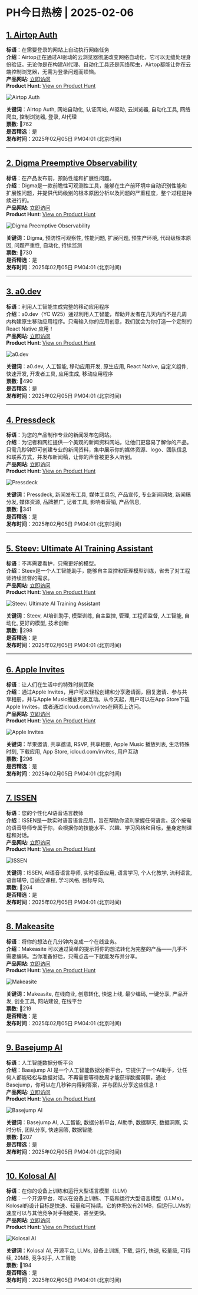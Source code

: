 # PH今日热榜 | 2025-02-06  

## [1. Airtop Auth](https://www.producthunt.com/posts/airtop-auth-2?utm_campaign=producthunt-api&utm_medium=api-v2&utm_source=Application%3A+ph-daily+%28ID%3A+150577%29)  
**标语**：在需要登录的网站上自动执行网络任务  
**介绍**：Airtop正在通过AI驱动的云浏览器彻底改变网络自动化，它可以无缝处理身份验证。无论你是在构建AI代理、自动化工具还是网络爬虫，Airtop都能让你在云端控制浏览器，无需为登录问题而烦恼。  
**产品网站**: [立即访问](https://www.producthunt.com/r/JBRIESBV4KQHSB?utm_campaign=producthunt-api&utm_medium=api-v2&utm_source=Application%3A+ph-daily+%28ID%3A+150577%29)  
**Product Hunt**: [View on Product Hunt](https://www.producthunt.com/posts/airtop-auth-2?utm_campaign=producthunt-api&utm_medium=api-v2&utm_source=Application%3A+ph-daily+%28ID%3A+150577%29)  

![Airtop Auth](https://ph-files.imgix.net/661b6274-7d26-416e-8b27-6527964913f8.jpeg?auto=format&fit=crop&frame=1&h=512&w=1024)  

**关键词**：Airtop Auth, 网站自动化, 认证网站, AI驱动, 云浏览器, 自动化工具, 网络爬虫, 控制浏览器, 登录, AI代理  
**票数**: 🔺762  
**是否精选**：是  
**发布时间**：2025年02月05日 PM04:01 (北京时间)  

---  

## [2. Digma Preemptive Observability ](https://www.producthunt.com/posts/digma-preemptive-observability?utm_campaign=producthunt-api&utm_medium=api-v2&utm_source=Application%3A+ph-daily+%28ID%3A+150577%29)  
**标语**：在产品发布前，预防性能和扩展性问题。  
**介绍**：Digma是一款前瞻性可观测性工具，能够在生产前环境中自动识别性能和扩展性问题，并提供代码级别的根本原因分析以及问题的严重程度，整个过程是持续进行的。  
**产品网站**: [立即访问](https://www.producthunt.com/r/JG5LKGMRQ2QVKY?utm_campaign=producthunt-api&utm_medium=api-v2&utm_source=Application%3A+ph-daily+%28ID%3A+150577%29)  
**Product Hunt**: [View on Product Hunt](https://www.producthunt.com/posts/digma-preemptive-observability?utm_campaign=producthunt-api&utm_medium=api-v2&utm_source=Application%3A+ph-daily+%28ID%3A+150577%29)  

![Digma Preemptive Observability ](https://ph-files.imgix.net/d22e7f58-8f37-497c-9ec9-3f17ba2fa986.png?auto=format&fit=crop&frame=1&h=512&w=1024)  

**关键词**：Digma, 预防性可观察性, 性能问题, 扩展问题, 预生产环境, 代码级根本原因, 问题严重性, 自动化, 持续监测  
**票数**: 🔺730  
**是否精选**：是  
**发布时间**：2025年02月05日 PM04:01 (北京时间)  

---  

## [3. a0.dev](https://www.producthunt.com/posts/a0-dev?utm_campaign=producthunt-api&utm_medium=api-v2&utm_source=Application%3A+ph-daily+%28ID%3A+150577%29)  
**标语**：利用人工智能生成完整的移动应用程序  
**介绍**：a0.dev（YC W25）通过利用人工智能，帮助开发者在几天内而不是几周内构建原生移动应用程序。只需输入你的应用创意，我们就会为你打造一个定制的 React Native 应用！  
**产品网站**: [立即访问](https://www.producthunt.com/r/4PANWGRRRB43DB?utm_campaign=producthunt-api&utm_medium=api-v2&utm_source=Application%3A+ph-daily+%28ID%3A+150577%29)  
**Product Hunt**: [View on Product Hunt](https://www.producthunt.com/posts/a0-dev?utm_campaign=producthunt-api&utm_medium=api-v2&utm_source=Application%3A+ph-daily+%28ID%3A+150577%29)  

![a0.dev](https://ph-files.imgix.net/c5aea463-50a7-4657-bf1d-d45e6afd2276.png?auto=format&fit=crop&frame=1&h=512&w=1024)  

**关键词**：a0.dev, 人工智能, 移动应用开发, 原生应用, React Native, 自定义组件, 快速开发, 开发者工具, 应用生成, 移动应用程序  
**票数**: 🔺490  
**是否精选**：是  
**发布时间**：2025年02月05日 PM04:01 (北京时间)  

---  

## [4. Pressdeck](https://www.producthunt.com/posts/pressdeck?utm_campaign=producthunt-api&utm_medium=api-v2&utm_source=Application%3A+ph-daily+%28ID%3A+150577%29)  
**标语**：为您的产品制作专业的新闻发布包网站。  
**介绍**：为记者和网红提供一个美观的新闻资料网站，让他们更容易了解你的产品。只需几秒钟即可创建专业的新闻资料，集中展示你的媒体资源、logo、团队信息和联系方式，并发布新闻稿，让你的声音被更多人听到。  
**产品网站**: [立即访问](https://www.producthunt.com/r/LEYZLCUNGKWI3Y?utm_campaign=producthunt-api&utm_medium=api-v2&utm_source=Application%3A+ph-daily+%28ID%3A+150577%29)  
**Product Hunt**: [View on Product Hunt](https://www.producthunt.com/posts/pressdeck?utm_campaign=producthunt-api&utm_medium=api-v2&utm_source=Application%3A+ph-daily+%28ID%3A+150577%29)  

![Pressdeck](https://ph-files.imgix.net/d642fce1-d973-4a15-b27f-ceb5e5dce619.png?auto=format&fit=crop&frame=1&h=512&w=1024)  

**关键词**：Pressdeck, 新闻发布工具, 媒体工具包, 产品宣传, 专业新闻网站, 新闻稿分发, 媒体资源, 品牌推广, 记者工具, 影响者营销, 产品信息,  
**票数**: 🔺341  
**是否精选**：是  
**发布时间**：2025年02月05日 PM04:01 (北京时间)  

---  

## [5. Steev: Ultimate AI Training Assistant](https://www.producthunt.com/posts/steev-ultimate-ai-training-assistant?utm_campaign=producthunt-api&utm_medium=api-v2&utm_source=Application%3A+ph-daily+%28ID%3A+150577%29)  
**标语**：不再需要看护，只需更好的模型。  
**介绍**：Steev是一个人工智能助手，能够自主监控和管理模型训练，省去了对工程师持续监督的需求。  
**产品网站**: [立即访问](https://www.producthunt.com/r/SFCTWXV5C4YATV?utm_campaign=producthunt-api&utm_medium=api-v2&utm_source=Application%3A+ph-daily+%28ID%3A+150577%29)  
**Product Hunt**: [View on Product Hunt](https://www.producthunt.com/posts/steev-ultimate-ai-training-assistant?utm_campaign=producthunt-api&utm_medium=api-v2&utm_source=Application%3A+ph-daily+%28ID%3A+150577%29)  

![Steev: Ultimate AI Training Assistant](https://ph-files.imgix.net/ac64836e-0a58-4810-80c9-879039c2cd96.png?auto=format&fit=crop&frame=1&h=512&w=1024)  

**关键词**：Steev, AI培训助手, 模型训练, 自主监控, 管理, 工程师监督, 人工智能, 自动化, 更好的模型, 技术创新  
**票数**: 🔺298  
**是否精选**：是  
**发布时间**：2025年02月05日 PM04:01 (北京时间)  

---  

## [6. Apple Invites](https://www.producthunt.com/posts/apple-invites-2?utm_campaign=producthunt-api&utm_medium=api-v2&utm_source=Application%3A+ph-daily+%28ID%3A+150577%29)  
**标语**：让人们在生活中的特殊时刻团聚  
**介绍**：通过Apple Invites，用户可以轻松创建和分享邀请函，回复邀请、参与共享相册，并与Apple Music播放列表互动。从今天起，用户可以在App Store下载Apple Invites，或者通过icloud.com/invites在网页上访问。  
**产品网站**: [立即访问](https://www.producthunt.com/r/7FKBESWUFHSJS4?utm_campaign=producthunt-api&utm_medium=api-v2&utm_source=Application%3A+ph-daily+%28ID%3A+150577%29)  
**Product Hunt**: [View on Product Hunt](https://www.producthunt.com/posts/apple-invites-2?utm_campaign=producthunt-api&utm_medium=api-v2&utm_source=Application%3A+ph-daily+%28ID%3A+150577%29)  

![Apple Invites](https://ph-files.imgix.net/b6864f59-c285-4ccb-9a59-7ef743edd0d7.png?auto=format&fit=crop&frame=1&h=512&w=1024)  

**关键词**：苹果邀请, 共享邀请, RSVP, 共享相册, Apple Music 播放列表, 生活特殊时刻, 下载应用, App Store, icloud.com/invites, 用户互动  
**票数**: 🔺296  
**是否精选**：是  
**发布时间**：2025年02月05日 PM04:01 (北京时间)  

---  

## [7. ISSEN](https://www.producthunt.com/posts/issen?utm_campaign=producthunt-api&utm_medium=api-v2&utm_source=Application%3A+ph-daily+%28ID%3A+150577%29)  
**标语**：您的个性化AI语音语言教师  
**介绍**：ISSEN是一款实时语音语言应用，旨在帮助你流利掌握任何语言。这个按需的语音导师专属于你，会根据你的技能水平、兴趣、学习风格和目标，量身定制课程和对话。  
**产品网站**: [立即访问](https://www.producthunt.com/r/KCMTIYECIJBY7W?utm_campaign=producthunt-api&utm_medium=api-v2&utm_source=Application%3A+ph-daily+%28ID%3A+150577%29)  
**Product Hunt**: [View on Product Hunt](https://www.producthunt.com/posts/issen?utm_campaign=producthunt-api&utm_medium=api-v2&utm_source=Application%3A+ph-daily+%28ID%3A+150577%29)  

![ISSEN](https://ph-files.imgix.net/bf24f78a-086c-4fc3-a6b8-91972146123d.png?auto=format&fit=crop&frame=1&h=512&w=1024)  

**关键词**：ISSEN, AI语音语言导师, 实时语音应用, 语言学习, 个人化教学, 流利语言, 语音辅导, 自适应课程, 学习风格, 目标导向,  
**票数**: 🔺264  
**是否精选**：是  
**发布时间**：2025年02月05日 PM04:01 (北京时间)  

---  

## [8. Makeasite](https://www.producthunt.com/posts/makeasite-1?utm_campaign=producthunt-api&utm_medium=api-v2&utm_source=Application%3A+ph-daily+%28ID%3A+150577%29)  
**标语**：将你的想法在几分钟内变成一个在线业务。  
**介绍**：Makeasite 可以通过简单的提示将你的想法转化为完整的产品——几乎不需要编码。当你准备好后，只需点击一下就能发布并分享。  
**产品网站**: [立即访问](https://www.producthunt.com/r/ID3UA6J4KPWQVO?utm_campaign=producthunt-api&utm_medium=api-v2&utm_source=Application%3A+ph-daily+%28ID%3A+150577%29)  
**Product Hunt**: [View on Product Hunt](https://www.producthunt.com/posts/makeasite-1?utm_campaign=producthunt-api&utm_medium=api-v2&utm_source=Application%3A+ph-daily+%28ID%3A+150577%29)  

![Makeasite](https://ph-files.imgix.net/7e1d377b-0428-4910-b034-10b5509af08a.png?auto=format&fit=crop&frame=1&h=512&w=1024)  

**关键词**：Makeasite, 在线商业, 创意转化, 快速上线, 最少编码, 一键分享, 产品开发, 创业工具, 网站建设, 在线平台  
**票数**: 🔺219  
**是否精选**：是  
**发布时间**：2025年02月05日 PM04:01 (北京时间)  

---  

## [9. Basejump AI](https://www.producthunt.com/posts/basejump-ai-2?utm_campaign=producthunt-api&utm_medium=api-v2&utm_source=Application%3A+ph-daily+%28ID%3A+150577%29)  
**标语**：人工智能数据分析平台  
**介绍**：Basejump AI 是一个人工智能数据分析平台，它提供了一个AI助手，让任何人都能轻松与数据对话。不再需要等待数周才能获得数据洞察，通过Basejump，你可以在几秒钟内得到答案，并与团队分享这些信息！  
**产品网站**: [立即访问](https://www.producthunt.com/r/TKYRL7XOINBZDG?utm_campaign=producthunt-api&utm_medium=api-v2&utm_source=Application%3A+ph-daily+%28ID%3A+150577%29)  
**Product Hunt**: [View on Product Hunt](https://www.producthunt.com/posts/basejump-ai-2?utm_campaign=producthunt-api&utm_medium=api-v2&utm_source=Application%3A+ph-daily+%28ID%3A+150577%29)  

![Basejump AI](https://ph-files.imgix.net/2fe85802-9e1d-4772-85da-3687d938b02c.png?auto=format&fit=crop&frame=1&h=512&w=1024)  

**关键词**：Basejump AI, 人工智能, 数据分析平台, AI助手, 数据聊天, 数据洞察, 实时分析, 团队分享, 快速回答, 数据智能  
**票数**: 🔺207  
**是否精选**：是  
**发布时间**：2025年02月05日 PM04:01 (北京时间)  

---  

## [10. Kolosal AI](https://www.producthunt.com/posts/kolosal-ai?utm_campaign=producthunt-api&utm_medium=api-v2&utm_source=Application%3A+ph-daily+%28ID%3A+150577%29)  
**标语**：在你的设备上训练和运行大型语言模型（LLM）  
**介绍**：一个开源平台，可以在设备上训练、下载和运行大型语言模型（LLMs）。Kolosal的设计目标是快速、轻量和可持续。它的体积仅有20MB，但运行LLMs的速度可以与其他竞争对手相媲美，甚至更快。  
**产品网站**: [立即访问](https://www.producthunt.com/r/TLHQ6FALQDKX55?utm_campaign=producthunt-api&utm_medium=api-v2&utm_source=Application%3A+ph-daily+%28ID%3A+150577%29)  
**Product Hunt**: [View on Product Hunt](https://www.producthunt.com/posts/kolosal-ai?utm_campaign=producthunt-api&utm_medium=api-v2&utm_source=Application%3A+ph-daily+%28ID%3A+150577%29)  

![Kolosal AI](https://ph-files.imgix.net/c02f77e4-b278-4d6f-9786-e3ea72bef458.png?auto=format&fit=crop&frame=1&h=512&w=1024)  

**关键词**：Kolosal AI, 开源平台, LLMs, 设备上训练, 下载, 运行, 快速, 轻量级, 可持续, 20MB, 竞争对手, 人工智能  
**票数**: 🔺194  
**是否精选**：是  
**发布时间**：2025年02月05日 PM04:01 (北京时间)  

---  

